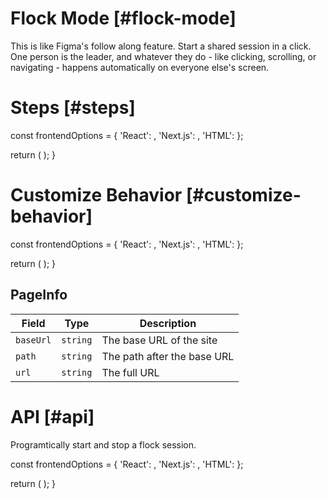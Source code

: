 
# Flock Mode [#flock-mode]

<NextSeo 
  title="Velt Docs - Flock Mode"
  description="Flock mode documentation page for the Velt SDK"
/>
<Subheading>This is like Figma's follow along feature. Start a shared session in a click. One person is the leader, and whatever they do - like clicking, scrolling, or navigating - happens automatically on everyone else's screen.</Subheading>
<FlockDemo />

# Steps [#steps]


  const frontendOptions = {
    'React': <ReactFlockOverview sectionId="steps" />,
    'Next.js': <ReactFlockOverview sectionId="steps" />,
    'HTML': <HTMLFlockOverview sectionId="steps" />
  };

  return (
    <StepTabs frontendOptions={frontendOptions} />
  );
}

<FlockSteps />

# Customize Behavior [#customize-behavior]


  const frontendOptions = {
    'React': <ReactFlockCustom sectionId="customize-behavior" />,
    'Next.js': <ReactFlockCustom sectionId="customize-behavior" />,
    'HTML': <HTMLFlockCustom sectionId="customize-behavior" />
  };

  return (
    <StepTabs frontendOptions={frontendOptions} />
  );
}

<FlockCustomSteps />

## PageInfo

| Field | Type | Description |
| --- | --- | --- |
| `baseUrl` | `string` | The base URL of the site |
| `path` | `string` | The path after the base URL |
| `url` | `string` | The full URL |

# API [#api]
Programtically start and stop a flock session.
<br />


  const frontendOptions = {
    'React': <ReactFlockAPI sectionId="api" />,
    'Next.js': <ReactFlockAPI sectionId="api" />,
    'HTML': <HTMLFlockAPI sectionId="api" />
  };
  
  return (
    <StepTabs frontendOptions={frontendOptions} />
  );
}

<FlockAPISteps />